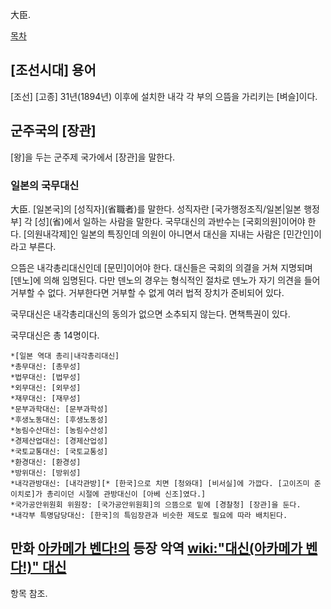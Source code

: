 大臣.

[[목차]]
== [조선시대] 용어 ==
[조선] [고종] 31년(1894년) 이후에 설치한 내각 각 부의 으뜸을 가리키는 [벼슬]이다.
== 군주국의 [장관] ==
[왕]을 두는 군주제 국가에서 [장관]을 말한다.
=== 일본의 국무대신 ===
大臣. [일본국]의 [성직자](省職者)를 말한다. 성직자란 [국가행정조직/일본|일본 행정부] 각 [성](省)에서 일하는 사람을 말한다. 국무대신의 과반수는 [국회의원]이어야 한다. [의원내각제]인 일본의 특징인데 의원이 아니면서 대신을 지내는 사람은 [민간인]이라고 부른다.

으뜸은 내각총리대신인데 [문민]이어야 한다. 대신들은 국회의 의결을 거쳐 지명되며 [덴노]에 의해 임명된다. 다만 덴노의 경우는 형식적인 절차로 덴노가 자기 의견을 들어 거부할 수 없다. 거부한다면 거부할 수 없게 여러 법적 장치가 준비되어 있다.

국무대신은 내각총리대신의 동의가 없으면 소추되지 않는다. 면책특권이 있다.

국무대신은 총 14명이다.

 *[일본 역대 총리|내각총리대신]
 *총무대신: [총무성]
 *법무대신: [법무성]
 *외무대신: [외무성]
 *재무대신: [재무성]
 *문부과학대신: [문부과학성]
 *후생노동대신: [후생노동성]
 *농림수산대신: [농림수산성]
 *경제산업대신: [경제산업성]
 *국토교통대신: [국토교통성]
 *환경대신: [환경성]
 *방위대신: [방위성]
 *내각관방대신: [내각관방][* [한국]으로 치면 [청와대] [비서실]에 가깝다. [고이즈미 준이치로]가 총리이던 시절에 관방대신이 [아베 신조]였다.]
 *국가공안위원회 위원장: [국가공안위원회]의 으뜸으로 밑에 [경찰청] [장관]을 둔다.
 *내각부 특명담당대신: [한국]의 특임장관과 비슷한 제도로 필요에 따라 배치된다. 

== 만화 [[아카메가 벤다!]]의 등장 악역 [[wiki:"대신(아카메가 벤다!)" 대신]] ==
항목 참조.
 

